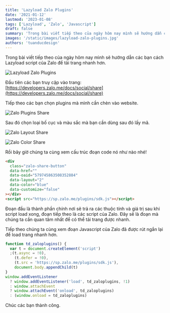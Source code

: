 ```yaml
---
title: 'Lazyload Zalo Plugins'
date: '2021-01-12'
lastmod: '2023-01-08'
tags: ['Lazyload', 'Zalo', 'Javascript']
draft: false
summary: 'Trong bài viết tiếp theo của ngày hôm nay mình sẽ hướng dẫn các bạn cách Lazyload script của Zalo để tải trang nhanh hơn.'
images: '/static/images/lazyload-zalo-plugins.jpg'
authors: 'tuanducdesign'
---
```


Trong bài viết tiếp theo của ngày hôm nay mình sẽ hướng dẫn các bạn cách Lazyload script của Zalo để tải trang nhanh hơn.

![Lazyload Zalo Plugins](/static/images/lazyload-zalo-plugins.jpg)

Đầu tiên các bạn truy cập vào trang: [https://developers.zalo.me/docs/social/share](https://developers.zalo.me/docs/social/share)

Tiếp theo các bạn chọn plugins mà mình cần chèn vào website.

![Zalo Plugins Share](/static/images/zalo-plugins-share.jpg)

Sau đó chọn loại bố cục và màu sắc mà bạn cần dùng sau đó lấy mã.

![Zalo Layout Share](/static/images/zalo-layout-share.jpg)

![Zalo Color Share](/static/images/zalo-color-share.jpg)

Rồi bây giờ chúng ta cùng xem cấu trúc đoạn code nó như nào nhé!

```html
<div
  class="zalo-share-button"
  data-href=""
  data-oaid="579745863508352884"
  data-layout="2"
  data-color="blue"
  data-customize="false"
></div>
<script src="https://sp.zalo.me/plugins/sdk.js"></script>
```

Đoạn đầu là thành phần chính nơi sẽ trả ra các thuộc tính và giá trị sau khi script load xong, đoạn tiếp theo là các script của Zalo. Đây sẽ là đoạn mà chúng ta cần quan tâm nhất để có thể tải trang được nhanh.

Tiếp theo chúng ta cùng xem đoạn Javascript của Zalo đã được rút ngắn lại để load trang nhanh hơn.

```javascript
function td_zaloplugins() {
  var t = document.createElement('script')
  ;(t.async = !0),
    (t.defer = !0),
    (t.src = 'https://sp.zalo.me/plugins/sdk.js'),
    document.body.appendChild(t)
}
window.addEventListener
  ? window.addEventListener('load', td_zaloplugins, !1)
  : window.attachEvent
  ? window.attachEvent('onload', td_zaloplugins)
  : (window.onload = td_zaloplugins)
```

Chúc các bạn thành công.
